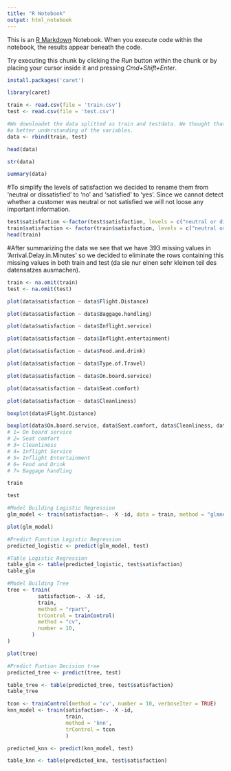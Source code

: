```yaml
---
title: "R Notebook"
output: html_notebook
---
```


This is an [R Markdown](http://rmarkdown.rstudio.com) Notebook. When you execute code within the notebook, the results appear beneath the code. 

Try executing this chunk by clicking the *Run* button within the chunk or by placing your cursor inside it and pressing *Cmd+Shift+Enter*. 

```r
install.packages('caret')
```


```r
library(caret)
```
```r
train <- read.csv(file = 'train.csv')
test <- read.csv(file = 'test.csv')
```

```r
#We downloadet the data splitted as train and testdata. We thought that we should bind this two datasets for our first data discovery to see how the data we got looks like and to get
#a better understanding of the variables.
data <- rbind(train, test)
```

```r
head(data)
```


```r
str(data)
```


```r
summary(data)
```

#To simplify the levels of satisfaction we decided to rename them from 'neutral or dissatisfied' to 'no' and 'satisfied' to 'yes'. Since we cannot detect whether a customer was neutral or not satisfied we will not loose any important information.
```r
test$satisfaction <-factor(test$satisfaction, levels = c("neutral or dissatisfied", "satisfied"), labels=c("no", "yes"))
train$satisfaction <- factor(train$satisfaction, levels = c("neutral or dissatisfied", "satisfied"), labels=c("no", "yes"))
head(train)
```



#After summarizing the data we see that we have 393 missing values in 'Arrival.Delay.in.Minutes' so we decided to eliminate the rows containing this missing values in both train and test (da sie nur einen sehr kleinen teil des datensatzes ausmachen).
```r
train <- na.omit(train)
test <- na.omit(test)
```

```r
plot(data$satisfaction ~ data$Flight.Distance)
```


```r
plot(data$satisfaction ~ data$Baggage.handling)
```

```r
plot(data$satisfaction ~ data$Inflight.service)
```

```r
plot(data$satisfaction ~ data$Inflight.entertainment)
```

```r
plot(data$satisfaction ~ data$Food.and.drink)
```

```r
plot(data$satisfaction ~ data$Type.of.Travel)
```

```r
plot(data$satisfaction ~ data$On.board.service)
```

```r
plot(data$satisfaction ~ data$Seat.comfort)
```

```r
plot(data$satisfaction ~ data$Cleanliness)
```


```r
boxplot(data$Flight.Distance)
```


```r
boxplot(data$On.board.service, data$Seat.comfort, data$Cleanliness, data$Inflight.service, data$Inflight.entertainment, data$Food.and.drink, data$Baggage.handling)
# 1= On board service
# 2= Seat comfort
# 3= Cleanliness
# 4= Inflight Service
# 5= Inflight Entertainment
# 6= Food and Drink
# 7= Baggage handling
```


```r
train
```


```r
test
```


```r
#Model Building Logistic Regression
glm_model <- train(satisfaction~. -X -id, data = train, method = "glmnet", trControl = trainControl(method="cv",number=10), preProcess= c("center", "scale"))


```

```r
plot(glm_model)
```



```r
#Predict Function Logistic Regression
predicted_logistic <- predict(glm_model, test)
```


```r
#Table Logistic Regression
table_glm <- table(predicted_logistic, test$satisfaction)
table_glm
```


```r
#Model Building Tree
tree <- train(
          satisfaction~. -X -id,
          train,
          method = "rpart",
          trControl = trainControl(
          method = "cv",
          number = 10,
        )
)
```


```r
plot(tree)
```

```r
#Predict Funtion Decision tree
predicted_tree <- predict(tree, test)
```



```r
table_tree <- table(predicted_tree, test$satisfaction)
table_tree
```

```r
tcon <- trainControl(method = 'cv', number = 10, verboseIter = TRUE)
knn_model <- train(satisfaction~. -X -id,
                   train,
                   method = 'knn',
                   trControl = tcon
                   )
```

```r
predicted_knn <- predict(knn_model, test)
```


```r
table_knn <- table(predicted_knn, test$satisfaction)
```











